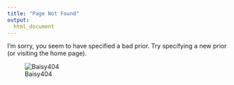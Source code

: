```yaml
---
title: "Page Not Found"
output: 
  html_document
---
```


I'm sorry, you seem to have specified a bad prior. Try specifying a new prior (or visiting the home page).

![Baisy404](./files/baisy_404.jpg)
